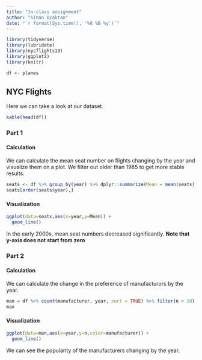 ```yaml
---
title: "In-class assignment"
author: "Sinan Ocaktan"
date: "`r format(Sys.time(), '%d %B %y')`"
---
```


```r
library(tidyverse) 
library(lubridate)
library(nycflights13)
library(ggplot2)
library(knitr)

df <- planes

```

## NYC Flights
Here we can take a look at our dataset.

```r

kable(head(df))

```



### Part 1
#### Calculation

We can calculate the mean seat number on flights changing by the year and visualize them on a plot. We filter out older than 1985 to get more stable results.

```r

seats <- df %>% group_by(year) %>% dplyr::summarize(Mean = mean(seats),) %>% filter(year > 1985)
seats[order(seats$year),]
```

#### Visualization

```r

ggplot(data=seats,aes(x=year,y=Mean)) +
  geom_line()

```
In the early 2000s, mean seat numbers decreased significantly. **Note that y-axis does not start from zero**


### Part 2
#### Calculation

We can calculate the change in the preference of manufacturors by the year.


```r

man = df %>% count(manufacturer, year, sort = TRUE) %>% filter(n > 10)
man
```
#### Visualization

```r

ggplot(data=man,aes(x=year,y=n,color=manufacturer)) +
  geom_line()

```
We can see the popularity of the manufacturers changing by the year.
